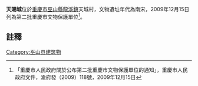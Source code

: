 {{expand|time=2018-09-25T06:17:57+00:00}}
{{msg:重慶市文物保護單位
|名稱 = 天賜城
|編號 = 19
|圖片 = 
|級別 = 6
|分類 = 
|時代 = 南宋
|地点 = [[巫山縣|巫山縣]][[龍溪鎮|龍溪鎮]]天城村
|坐標 = 
|登錄 = 2009年12月15日
}}
'''天賜城'''位於[[重慶市|重慶市]][[巫山縣|巫山縣]][[龍溪鎮|龍溪鎮]]天城村，文物遺址年代為南宋，2009年12月15日列為第二批重慶市文物保護單位<ref>「重慶市人民政府關於公布第二批重慶市文物保護單位的通知」，重慶市人民政府文件，渝府發（2009）118號，2009年12月15日</ref>。
== 註釋 ==
{{reflist}}

{{文物保護單位小作品}}
{{南宋四川抗蒙山城}}
[[Category:巫山县建筑物|Category:巫山县建筑物]]